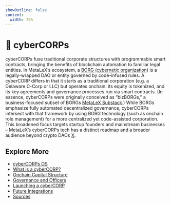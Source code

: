 ```yaml
---
showOutline: false
content:
  width: 75%
---
```


# 🏢 cyberCORPs

cyberCORPs fuse traditional corporate structures with programmable smart contracts, bringing the benefits of blockchain automation to familiar legal entities. In MetaLeX’s ecosystem, a [BORG (cybernetic organization)](/borg/what-is-a-BORG) is a legally-wrapped DAO or entity governed by code-infused rules. A cyberCORP differs in that it starts as a traditional corporation (e.g. a Delaware C-Corp or LLC) but operates onchain: its equity is tokenized, and its key agreements and governance processes run via smart contracts. (In essence, cyberCORPs were originally conceived as “bizBORGs,” a business-focused subset of BORGs [MetaLeX Substack](https://metalex.substack.com).) While BORGs emphasize fully automated decentralized governance, cyberCORPs intersect with that framework by using BORG technology (such as onchain role management) for a more centralized yet code-assisted corporation. This broadened focus targets startup founders and mainstream businesses – MetaLeX’s cyberCORPs tech has a distinct roadmap and a broader audience beyond crypto DAOs [X](https://x.com).


## Explore More

- [cyberCORPs OS](/cybercorps/cybercorps-os)
- [What is a cyberCORP?](/cybercorps/what-is-a-cyberCORP)
- [Onchain Capital Structure](/cybercorps/onchain-capital-structure)
- [Governance and Officers](/cybercorps/governance-and-officers)
- [Launching a cyberCORP](/cybercorps/launching-a-cybercorp)
- [Future Integrations](/cybercorps/future-integrations)
- [Sources](/cybercorps/sources)
